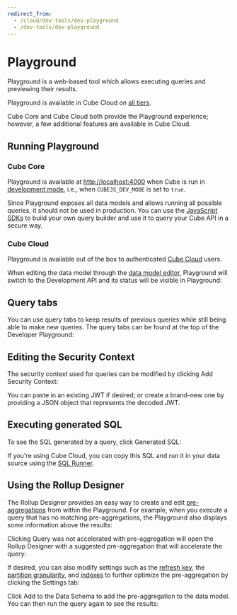 ```yaml
---
redirect_from:
  - /cloud/dev-tools/dev-playground
  - /dev-tools/dev-playground
---
```


# Playground

Playground is a web-based tool which allows executing queries and previewing
their results.

<SuccessBox>

Playground is available in Cube Cloud on [all tiers](https://cube.dev/pricing).

</SuccessBox>

Cube Core and Cube Cloud both provide the Playground experience; however, a few
additional features are available in Cube Cloud.

<Screenshot
  alt="Playground Query and Results Example"
  src="https://ucarecdn.com/06bece10-f322-4b4a-9250-234d1bae98db/"
/>

## Running Playground

### Cube Core

Playground is available at [http://localhost:4000](http://localhost:4000) when
Cube is run in [development mode][ref-dev-mode], i.e., when `CUBEJS_DEV_MODE` is
set to `true`.

<WarningBox>

Since Playground exposes all data models and allows running all possible
queries, it should not be used in production. You can use the
[JavaScript SDKs](/product/apis-integrations/javascript-sdk) to build your own
query builder and use it to query your Cube API in a secure way.

</WarningBox>

### Cube Cloud

Playground is available out of the box to authenticated [Cube Cloud][cube-cloud]
users.

When editing the data model through the [data model editor][ref-devtools-ide],
Playground will switch to the Development API and its status will be visible in
Playground:

<Screenshot
  alt="Playground during API restart"
  src="https://ucarecdn.com/06bece10-f322-4b4a-9250-234d1bae98db/"
/>

## Query tabs

You can use query tabs to keep results of previous queries while still being
able to make new queries. The query tabs can be found at the top of the
Developer Playground:

<Screenshot
  alt="Cube Developer Playground Tabs"
  src="https://ucarecdn.com/06bece10-f322-4b4a-9250-234d1bae98db/"
/>

## Editing the Security Context

The security context used for queries can be modified by clicking <Btn>Add
Security Context</Btn>:

<Screenshot src="https://ucarecdn.com/06bece10-f322-4b4a-9250-234d1bae98db/" />

You can paste in an existing JWT if desired; or create a brand-new one by
providing a JSON object that represents the decoded JWT.

## Executing generated SQL

To see the SQL generated by a query, click <Btn>Generated SQL</Btn>:

<Screenshot src="https://ucarecdn.com/43011e86-8a0e-414b-a192-3c07a47c2694/" />

If you're using Cube Cloud, you can copy this SQL and run it in your data source
using the [SQL Runner][ref-workspace-sqlrunner].

## Using the Rollup Designer

The Rollup Designer provides an easy way to create and edit
[pre-aggregations][ref-caching-preaggs-gs] from within the Playground. For
example, when you execute a query that has no matching pre-aggregations, the
Playground also displays some information above the results:

<Screenshot
  highlight="inset(58% 16% 37% 49% round 10px)"
  src="https://ucarecdn.com/4698a6c7-b77e-41ec-8866-3611d6a6e073/"
/>

Clicking <Btn>Query was not accelerated with pre-aggregation</Btn> will open the
Rollup Designer with a suggested pre-aggregation that will accelerate the query:

<Screenshot src="https://ucarecdn.com/d860dd55-4f94-46a1-ba64-53452ec267ba/" />

If desired, you can also modify settings such as the [refresh
key][ref-preaggs-ref-refreshkey], the [partition
granularity][ref-preaggs-ref-partitiongranularity], and
[indexes][ref-preaggs-ref-indexes] to further optimize the pre-aggregation by
clicking the ​<Btn>Settings</Btn> tab:

<Screenshot src="https://ucarecdn.com/27afed37-10ae-4948-bf3f-4261f6e0663c/" />

Click <Btn>Add to the Data Schema</Btn> to add the pre-aggregation to the data
model. You can then run the query again to see the results:

<Screenshot
  highlight="inset(52% 15% 42% 52% round 10px)"
  src="https://ucarecdn.com/e75a39a7-db3f-479f-a606-4680d04dd5d0/"
/>

[cube-cloud]: https://cube.dev/cloud
[ref-dev-mode]: /product/configuration/overview
[ref-devtools-ide]: /cloud/dev-tools/cube-ide
[ref-caching-preaggs-gs]: /product/caching/getting-started-pre-aggregations
[ref-preaggs-ref-refreshkey]:
  /product/data-modeling/reference/pre-aggregations#parameters-refresh-key
[ref-preaggs-ref-partitiongranularity]:
  /product/data-modeling/reference/pre-aggregations#parameters-partition-granularity
[ref-preaggs-ref-indexes]:
  /product/data-modeling/reference/pre-aggregations#parameters-indexes
[ref-workspace-sqlrunner]: /product/workspace/sql-runner
